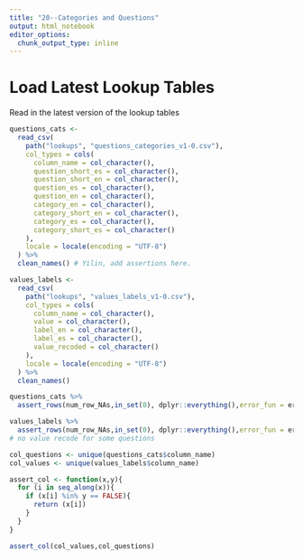 ```yaml
---
title: "20--Categories and Questions"
output: html_notebook
editor_options: 
  chunk_output_type: inline
---
```


# Load Latest Lookup Tables

Read in the latest version of the lookup tables 

```r
questions_cats <-
  read_csv(
    path("lookups", "questions_categories_v1-0.csv"),
    col_types = cols(
      column_name = col_character(),
      question_short_es = col_character(),
      question_short_en = col_character(),
      question_es = col_character(),
      question_en = col_character(),
      category_en = col_character(),
      category_short_en = col_character(),
      category_es = col_character(),
      category_short_es = col_character()
    ),
    locale = locale(encoding = "UTF-8")
  ) %>%
  clean_names() # Yilin, add assertions here.

values_labels <-
  read_csv(
    path("lookups", "values_labels_v1-0.csv"),
    col_types = cols(
      column_name = col_character(),
      value = col_character(),
      label_en = col_character(),
      label_es = col_character(),
      value_recoded = col_character()
    ),
    locale = locale(encoding = "UTF-8")
  ) %>%
  clean_names()
```

```r
questions_cats %>% 
  assert_rows(num_row_NAs,in_set(0), dplyr::everything(),error_fun = error_report)
```

```r
values_labels %>% 
  assert_rows(num_row_NAs,in_set(0), dplyr::everything(),error_fun = error_report)
# no value recode for some questions
```

```r
col_questions <- unique(questions_cats$column_name)
col_values <- unique(values_labels$column_name)
```

```r
assert_col <- function(x,y){
  for (i in seq_along(x)){
    if (x[i] %in% y == FALSE){
      return (x[i])
    }
  }
}
```


```r
assert_col(col_values,col_questions)
```

<!-- # Structure -->
<!-- This document contains the most recent list of categories and columns LAPOP specificied. It comes from the Topic Menu Items_LAPOP AB Cores_07.29.19 file that Maita shared with us on 7/29/2019. In this file they listed the topics they wanted covered and the corresponding columns from the core questionnaires. -->


<!-- For the categories, we created two separate excel documents. They both have columns for column name and categories. They're separated depending on if they are factored or unfactored. For factored, column name is written as "column_name_factor". The elements in this column are also followed by "_factor". For unfactored it is written as "column_name". The column for category is listed as "category" for both. -->

<!-- The reason we use two separate names for "column_name" is so that we can differentiate between factor/unfactored, but we left category the same so that we could join the two datasets later on.  -->

<!-- For the questions, we created two separate excel documents, as well. They both have columns for column name and questions. The column name follows the same format as described aboved. The questions are slightly different because the factored spreadsheet, the question column is called "question_factor" and all of its elements are followed by "_factor". The unfactored version, "question_unfactor" has elements followed by "_unfactor" instead.  -->

<!-- We needed to differentiate between the questions so that we can join on category later on. -->

<!-- Some of these questions are not complete, and are highlighted in red and has an NA value. If you update the excel document, make sure you save it as a csv file and remove "-excel" from it. -->

<!-- Make sure if you are adding a column name, that it does not repeat any of the ones already written. -->

<!-- ## Reading in .csv files -->
<!-- You will need to replace the file name below with the file name that is listed on your computer. The most recent version of the files should be provided to you by LAPOP. -->

<!-- If the .csv file is combining columns together, make sure you have dragged the column line in excel to be the width of the longest item. -->

<!-- The reason we used `select()` was to ensure that you are only selecting the first two columns. -->

<!-- New CSVs are  -->
<!-- LAPOP_categories_labeled -->
<!-- LAPOP_categories_numeric -->
<!-- LAPOP_questions_labeled -->
<!-- LAPOP_questions_labeled -->

<!-- ```{r Import categories, message=FALSE} -->
<!-- factored_categories <- read_csv('LAPOP_categories_labeled.csv') -->
<!-- factored_categories <- factored_categories %>% -->
<!--   select(column_name_factor, category_es, category_en) -->

<!-- unfactored_categories <- read_csv('LAPOP_categories_numeric.csv') -->
<!-- unfactored_categories <- unfactored_categories %>% -->
<!--   select(column_name, category_es, category_en) -->

<!-- unfactored_questions <- read_csv('LAPOP_questions_numeric.csv') -->
<!-- unfactored_questions <- unfactored_questions %>% -->
<!--   select(column_name, question_es, question_en) -->

<!-- factored_questions <- read_csv('LAPOP_questions_labeled.csv') -->
<!-- factored_questions <- factored_questions %>% -->
<!--   select(column_name_factor, question_labeled_es, question_labeled_en) -->
<!-- ``` -->
<!-- ## Set Language -->


<!-- ```{r Set Language, message=FALSE} -->
<!-- factored_categories <- factored_categories %>% -->
<!--   mutate(category = category_en) -->

<!-- unfactored_categories <- unfactored_categories %>% -->
<!--   mutate(category = category_en) -->

<!-- unfactored_questions <- unfactored_questions %>% -->
<!--   mutate(question = question_es) -->

<!-- factored_questions <- factored_questions %>% -->
<!--   mutate(question_factor = question_labeled_es) -->
<!-- ``` -->

<!-- NOTE:  -->
<!-- using original terms until code is refactored to use preferred terminology. We only have English categories and Spanish questions at the moment.  -->



<!-- # !Do not use, reference only -->

<!-- ## Categories -->
<!-- 1.  Geographic -->
<!-- 2.  Socio-Demographic -->
<!-- 3.  Control -->
<!-- 4.  Economic -->
<!-- 5.  Social Participation -->
<!-- 6.  Local Government -->
<!-- 7.  Interpersonal Trust -->
<!-- 8.  Crime and Rule of Law -->
<!-- 9.  Internal Conflict and War -->
<!-- 10. Political System Support -->
<!-- 11. Tolerance -->
<!-- 12. Positive-Negative Participation -->
<!-- 13. Democracy -->
<!-- 14. Authoritarian Values -->
<!-- 15. Corruption -->
<!-- 16. Elections and Political Rights -->
<!-- 17. International Context -->
<!-- 18. Special topics -->

